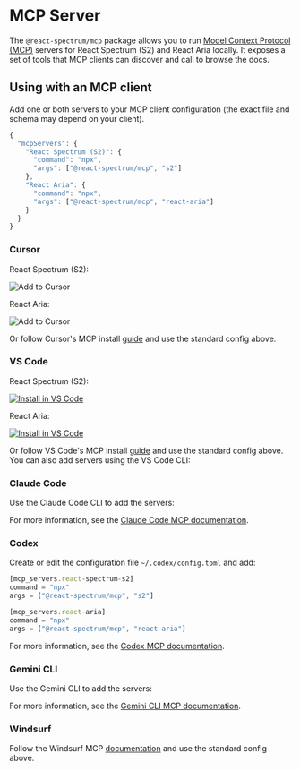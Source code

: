 

# MCP Server

The `@react-spectrum/mcp` package allows you to run [Model Context Protocol (MCP)](https://modelcontextprotocol.io/docs/getting-started/intro) servers for React Spectrum (S2) and React Aria locally. It exposes a set of tools that MCP clients can discover and call to browse the docs.

## Using with an MCP client

Add one or both servers to your MCP client configuration (the exact file and schema may depend on your client).

```js
{
  "mcpServers": {
    "React Spectrum (S2)": {
      "command": "npx",
      "args": ["@react-spectrum/mcp", "s2"]
    },
    "React Aria": {
      "command": "npx",
      "args": ["@react-spectrum/mcp", "react-aria"]
    }
  }
}
```

### Cursor

React Spectrum (S2):

<Link href="cursor://anysphere.cursor-deeplink/mcp/install?name=React%20Spectrum%20(S2)&config=eyJjb21tYW5kIjoibnB4IEByZWFjdC1zcGVjdHJ1bS9tY3AgczIifQ%3D%3D" aria-label="Add to Cursor">
  <picture>
    <source srcSet="https://cursor.com/deeplink/mcp-install-dark.svg" media="(prefers-color-scheme: light)"/>
    <source srcSet="https://cursor.com/deeplink/mcp-install-light.svg"  media="(prefers-color-scheme: dark)"/>
    <img src="https://cursor.com/deeplink/mcp-install-light.svg" alt="Add to Cursor"/>
  </picture>
</Link>

React Aria:

<Link href="cursor://anysphere.cursor-deeplink/mcp/install?name=React%20Aria&config=eyJjb21tYW5kIjoibnB4IEByZWFjdC1zcGVjdHJ1bS9tY3AgcmVhY3QtYXJpYSJ9" aria-label="Add to Cursor">
  <picture>
    <source srcSet="https://cursor.com/deeplink/mcp-install-dark.svg" media="(prefers-color-scheme: light)"/>
    <source srcSet="https://cursor.com/deeplink/mcp-install-light.svg"  media="(prefers-color-scheme: dark)"/>
    <img src="https://cursor.com/deeplink/mcp-install-light.svg" alt="Add to Cursor"/>
  </picture>
</Link>


Or follow Cursor's MCP install [guide](https://docs.cursor.com/en/context/mcp#installing-mcp-servers) and use the standard config above.

### VS Code

React Spectrum (S2):

[<img src="https://img.shields.io/badge/VS_Code-VS_Code?style=flat-square&label=Install%20Server&color=0098FF" alt="Install in VS Code" />](vscode:mcp/install?%7B%22name%22%3A%22React%20Spectrum%20(S2)%22%2C%22command%22%3A%22npx%22%2C%22args%22%3A%5B%22%40react-spectrum%2Fmcp%22%2C%22s2%22%5D%7D)

React Aria:

[<img src="https://img.shields.io/badge/VS_Code-VS_Code?style=flat-square&label=Install%20Server&color=0098FF" alt="Install in VS Code" />](vscode:mcp/install?%7B%22name%22%3A%22React%20Aria%22%2C%22command%22%3A%22npx%22%2C%22args%22%3A%5B%22%40react-spectrum%2Fmcp%22%2C%22react-aria%22%5D%7D)


Or follow VS Code's MCP install [guide](https://code.visualstudio.com/docs/copilot/chat/mcp-servers#_add-an-mcp-server) and use the standard config above. You can also add servers using the VS Code CLI:

<Command command='code --add-mcp &#39;{"name":"React Spectrum (S2)","command":"npx","args":["@react-spectrum/mcp","s2"]}&#39;' />

<Command command='code --add-mcp &#39;{"name":"React Aria","command":"npx","args":["@react-spectrum/mcp","react-aria"]}&#39;' />

### Claude Code

Use the Claude Code CLI to add the servers:

<Command command="claude mcp add react-spectrum-s2 npx @react-spectrum/mcp s2" />

<Command command="claude mcp add react-aria npx @react-spectrum/mcp react-aria" />

For more information, see the [Claude Code MCP documentation](https://docs.claude.com/en/docs/claude-code/mcp).

### Codex

Create or edit the configuration file `~/.codex/config.toml` and add:

```js
[mcp_servers.react-spectrum-s2]
command = "npx"
args = ["@react-spectrum/mcp", "s2"]

[mcp_servers.react-aria]
command = "npx"
args = ["@react-spectrum/mcp", "react-aria"]
```

For more information, see the [Codex MCP documentation](https://github.com/openai/codex/blob/main/docs/config.md#mcp_servers).

### Gemini CLI

Use the Gemini CLI to add the servers:

<Command command="gemini mcp add react-spectrum-s2 npx @react-spectrum/mcp s2" />

<Command command="gemini mcp add react-aria npx @react-spectrum/mcp react-aria" />

For more information, see the [Gemini CLI MCP documentation](https://github.com/google-gemini/gemini-cli/blob/main/docs/tools/mcp-server.md#how-to-set-up-your-mcp-server).

### Windsurf

Follow the Windsurf MCP [documentation](https://docs.windsurf.com/windsurf/cascade/mcp) and use the standard config above.
